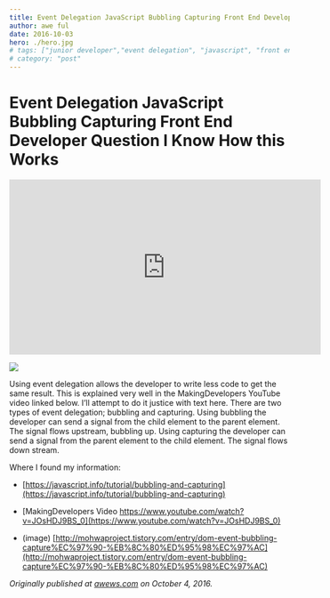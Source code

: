 ```yaml
---
title: Event Delegation JavaScript Bubbling Capturing Front End Developer Question
author: awe ful
date: 2016-10-03
hero: ./hero.jpg
# tags: ["junior developer","event delegation", "javascript", "front end development"]
# category: "post"
---
```


# Event Delegation JavaScript Bubbling Capturing Front End Developer Question I Know How this Works

<center><iframe width="560" height="315" src="https://www.youtube.com/embed/_I9jslUtijs" frameborder="0" allow="accelerometer; autoplay; encrypted-media; gyroscope; picture-in-picture" allowfullscreen></iframe></center>

![](https://cdn-images-1.medium.com/max/2000/0*ToORCSmu7xpqbGF6.jpg)

Using event delegation allows the developer to write less code to get the same result. This is explained very well in the MakingDevelopers YouTube video linked below. I’ll attempt to do it justice with text here. There are two types of event delegation; bubbling and capturing. Using bubbling the developer can send a signal from the child element to the parent element. The signal flows upstream, bubbling up. Using capturing the developer can send a signal from the parent element to the child element. The signal flows down stream.

Where I found my information:

- [https://javascript.info/tutorial/bubbling-and-capturing](https://javascript.info/tutorial/bubbling-and-capturing)

- [MakingDevelopers Video https://www.youtube.com/watch?v=JOsHDJ9BS_0](https://www.youtube.com/watch?v=JOsHDJ9BS_0)

- (image) [http://mohwaproject.tistory.com/entry/dom-event-bubbling-capture%EC%97%90-%EB%8C%80%ED%95%98%EC%97%AC](http://mohwaproject.tistory.com/entry/dom-event-bubbling-capture%EC%97%90-%EB%8C%80%ED%95%98%EC%97%AC)

_Originally published at [awews.com](http://awews.com/i-know-how-this-works/2016/10/04/event-delegation-javascript-bubbling-capturing-front-end-dev-question) on October 4, 2016._
